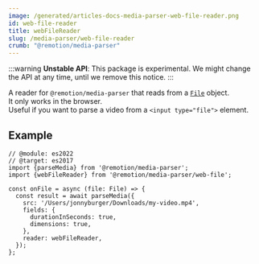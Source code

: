 ```yaml
---
image: /generated/articles-docs-media-parser-web-file-reader.png
id: web-file-reader
title: webFileReader
slug: /media-parser/web-file-reader
crumb: "@remotion/media-parser"
---
```


:::warning
**Unstable API**: This package is experimental. We might change the API at any time, until we remove this notice.
:::


A reader for `@remotion/media-parser` that reads from a [`File`](https://developer.mozilla.org/en-US/docs/Web/API/File) object.  
It only works in the browser.  
Useful if you want to parse a video from a `<input type="file">` element.

## Example

```tsx twoslash title="Reading a local file"
// @module: es2022
// @target: es2017
import {parseMedia} from '@remotion/media-parser';
import {webFileReader} from '@remotion/media-parser/web-file';

const onFile = async (file: File) => {
  const result = await parseMedia({
    src: '/Users/jonnyburger/Downloads/my-video.mp4',
    fields: {
      durationInSeconds: true,
      dimensions: true,
    },
    reader: webFileReader,
  });
};
```
